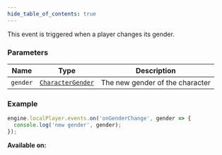 ```yaml
---
hide_table_of_contents: true
---
```



This event is triggered when a player changes its gender.

### Parameters

| Name     | Type                                            | Description                     |
| -------- | ----------------------------------------------- | ------------------------------- |
| `gender` | [`CharacterGender`](/sdk/types/CharacterGender) | The new gender of the character |

### Example

```js
engine.localPlayer.events.on('onGenderChange', gender => {
  console.log('new gender', gender);
});
```

**Available on:** <ClientTag />
